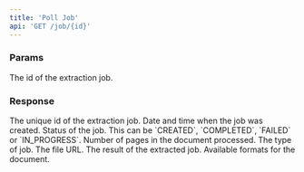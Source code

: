 ```yaml
---
title: 'Poll Job'
api: 'GET /job/{id}'
---
```


### Params

<ParamField path="id" type="string">
  The id of the extraction job.
</ParamField>

### Response

<ResponseField name="id" type="string">
  The unique id of the extraction job.
</ResponseField>
<ResponseField name="createdAt" type="string">
  Date and time when the job was created.
</ResponseField>
<ResponseField name="status" type="string">
  Status of the job. This can be `CREATED`, `COMPLETED`, `FAILED` or `IN_PROGRESS`.
</ResponseField>
<ResponseField name="pages" type="number">
  Number of pages in the document processed.
</ResponseField>
<ResponseField name="type" type="string" default="extraction">
  The type of job.
</ResponseField>
<ResponseField name="fileName" type="string">
  The file URL.
</ResponseField>
<ResponseField name="result" type="object">
  The result of the extracted job.
</ResponseField>
<ResponseField name="formats" type="object">
  Available formats for the document.
</ResponseField>
